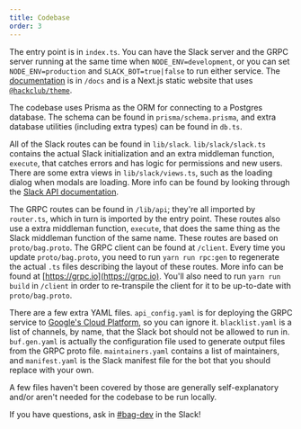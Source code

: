 ```yaml
---
title: Codebase
order: 3
---
```


The entry point is in `index.ts`. You can have the Slack server and the GRPC server running at the same time when `NODE_ENV=development`, or you can set `NODE_ENV=production` and `SLACK_BOT=true|false` to run either service. The [documentation](https://bag-client.hackclub.com) is in `/docs` and is a Next.js static website that uses [`@hackclub/theme`](https://www.npmjs.com/package/@hackclub/theme).

The codebase uses Prisma as the ORM for connecting to a Postgres database. The schema can be found in `prisma/schema.prisma`, and extra database utilities (including extra types) can be found in `db.ts`.

All of the Slack routes can be found in `lib/slack`. `lib/slack/slack.ts` contains the actual Slack initialization and an extra middleman function, `execute`, that catches errors and has logic for permissions and new users. There are some extra views in `lib/slack/views.ts`, such as the loading dialog when modals are loading. More info can be found by looking through the [Slack API documentation](https://api.slack.com).

The GRPC routes can be found in `/lib/api`; they're all imported by `router.ts`, which in turn is imported by the entry point. These routes also use a extra middleman function, `execute`, that does the same thing as the Slack middleman function of the same name. These routes are based on `proto/bag.proto`. The GRPC client can be found at `/client`. Every time you update `proto/bag.proto`, you need to run `yarn run rpc:gen` to regenerate the actual `.ts` files describing the layout of these routes. More info can be found at [https://grpc.io](https://grpc.io). You'll also need to run `yarn run build` in `/client` in order to re-transpile the client for it to be up-to-date with `proto/bag.proto`.

There are a few extra YAML files. `api_config.yaml` is for deploying the GRPC service to [Google's Cloud Platform](https://cloud.withgoogle.come), so you can ignore it. `blacklist.yaml` is a list of channels, by name, that the Slack bot should not be allowed to run in. `buf.gen.yaml` is actually the configuration file used to generate output files from the GRPC proto file. `maintainers.yaml` contains a list of maintainers, and `manifest.yaml` is the Slack manifest file for the bot that you should replace with your own.

A few files haven't been covered by those are generally self-explanatory and/or aren't needed for the codebase to be run locally.

If you have questions, ask in [#bag-dev](https://app.slack.com/client/T0266FRGM/C067FH4PHFH) in the Slack!

